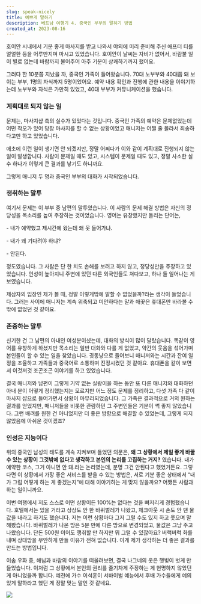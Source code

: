 ```yaml
---
slug: speak-nicely
title: 예쁘게 말하기
description: 베트남 여행기 4. 중국인 부부의 말하기 방법
created_at: 2023-08-16
---
```


호이안 시내에서 기분 좋게 마사지를 받고 나와서 야외에 미리 준비해 주신 애프터 티를 얼얼한 등을 어루만지며 마시고 있었습니다. 호이안이
날씨는 자비가 없어서, 바람불 일이 별로 없는데 바람까지 불어주어 아주 기분이 상쾌하기까지 했어요.

그러다 한 10분쯤 지났을 까, 중국인 가족이 들어왔습니다. 70대 노부부와 40대쯤 돼 보이는 부부, 1명의 자식까지 5명이었어요. 예약
내용 확인과 진행에 관한 내용을 이야기하는데 노부부와 자식은 가만히 있었고, 40대 부부가 커뮤니케이션을 했습니다.

### 계획대로 되지 않는 일

문제는, 마사지샵 측의 실수가 있었다는 것입니다. 중국인 가족의 예약은 문제없었는데 어떤 착오가 있어 당장 마사지를 할 수 없는 상황이었고
매니저는 어쩔 줄 몰라서 죄송하다고만 하고 있었습니다.

애초에 이런 일이 생기면 안 되겠지만, 정말 어쩌다가 이와 같이 계획대로 진행되지 않는 일이 발생합니다. 사람이 문제일 때도 있고, 시스템이
문제일 때도 있고, 정말 사소한 실수 하나가 이렇게 큰 결과를 낳기도 하니까요.

그렇게 매니저 두 명과 중국인 부부의 대화가 시작되었습니다.

### 쟁취하는 말투

여기서 문제는 이 부부 중 남편의 말투였습니다. 이 사람의 문제 해결 방법은 자신의 정당성을 목소리를 높여 주장하는 것이었습니다. 영어는
유창했지만 들리는 단어는,

\- 내가 예약했고 제시간에 왔는데 왜 못 들어가냐.

\- 내가 왜 기다려야 하냐?

\- 안된다.

정도였습니다. 그 사람은 단 한 치도 손해를 보려고 하지 않고, 정당성만을 주장하고 있었습니다. 언성이 높아지니 주변에 있던 다른 외국인들도
쳐다보고, 하나 둘 일어나는 게 보였습니다.

제삼자의 입장인 제가 볼 때, 정말 이렇게밖에 말할 수 없었을까?라는 생각이 들었습니다. 그러는 사이에 매니저는 계속 위축되고 미안하다는
말과 애꿎은 휴대폰만 바라볼 수밖에 없었던 것 같아요.

### 존중하는 말투

신기한 건 그 남편의 아내인 여성분이셨는데, 대화의 방식이 많이 달랐습니다. 똑같이 영어를 유창하게 하셨지만 목소리는 일반 대화와 다를 게
없었고, 약간의 웃음을 섞어가며 본인들이 할 수 있는 일을 찾았습니다. 귓동냥으로 들어보니 매니저와는 시간과 잔여 일정을 조율하고 가족들과
중국어로 소통하며 진정시켰던 것 같아요. 휴대폰을 같이 보면서 이것저것 조곤조곤 이야기를 하고 있었습니다.

결국 매니저와 남편이 그렇게 기약 없는 실랑이을 하는 동안 또 다른 매니저와 대화하던 아내 분이 어떻게 정리했는지는 모르지만 어느 정도
문제를 정리하고, 다섯 가족 다 같이 마사지 샵으로 들어가면서 상황이 마무리되었습니다. 그 가족은 결과적으로 거의 원하는 결과를 얻었지만,
매니저들을 비롯한 관람하던 그 주변인들은 기분이 썩 좋지 않았습니다. 그런 배려를 원한 건 아니었지만 더 좋은 방향으로 해결할 수 있었는데,
그렇게 되지 않았음에 아쉬운 것이겠죠?

### 인성은 지능이다

위의 중국인 남성의 태도를 계속 지켜보며 들었던 의문은, **왜 그 상황에서 제일 좋게 바꿀 수 있는 상황이 그것밖에 없다고 생각하고 본인의
논리를 고집하는 거지?** 였습니다. 내가 예약한 코스, 그거 아니면 안 돼.라는 논리였는데, 분명 그건 안된다고 했었거든요. 그렇다면 이
상황에서 가장 좋은 서비스를 받을 수 있는 방법은, 서로 기분 좋은 상태에서 “내가 그럼 어떻게 하는 게 좋겠는지”에 대해 이야기하는 게
맞지 않을까요? 어쨌든 사람과 하는 일이니까요.

이번 여행에서 저도 스스로 어떤 상황이든 100%는 없다는 것을 뼈저리게 경험했습니다. 호텔에서는 있을 거라고 상상도 안 한 바퀴벌레가
나왔고, 체크아웃 시 손도 안 댄 물값을 내라고 하기도 했습니다. 저는 이런 상황마다 그저 그럴 수도 있지 하고 웃으며 말해봤습니다.
바퀴벌레가 나온 방은 5분 만에 다른 방으로 변경되었고, 물값은 그냥 주고 나왔습니다. 단돈 500원 이어도 쟁취할 만 하지만 뭐 그럴 수
있잖아요? 버럭버럭 화를 내며 상대방을 무안하게 만들 이유가 전혀 없습니다. 이게 제가 생각하는 더 좋은 결과를 만드는 방법입니다.

이솝 우화 중, 해님과 바람의 이야기를 떠올려보면, 결국 나그네의 옷은 햇빛이 벗게 만들었습니다. 이처럼 그 상황에서 본인의 권리를 줄기차게
주장하는 게 현명하지 않았던 게 아니었을까 합니다. 예전에 가수 이석훈이 서바이벌 예능에서 후배 가수들에게 예의 있게 말하라고 했던 게 정말
맞는 말인 것 같네요.

![](http://t1.daumcdn.net/brunch/service/user/aVyy/image/m7x_EWmOXRzBhJQkjQxilQ9gDbU.jpg)
